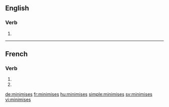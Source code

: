 {{also|minimisés}}
==English==

===Verb===
{{head|en|verb form}}

# {{en-third-person singular of|minimise}}

----

==French==

===Verb===
{{fr-verb-form}}

# {{inflection of|minimiser||2|s|pres|ind|lang=fr}}
# {{inflection of|minimiser||2|s|pres|sub|lang=fr}}

[[de:minimises]]
[[fr:minimises]]
[[hu:minimises]]
[[simple:minimises]]
[[sv:minimises]]
[[vi:minimises]]